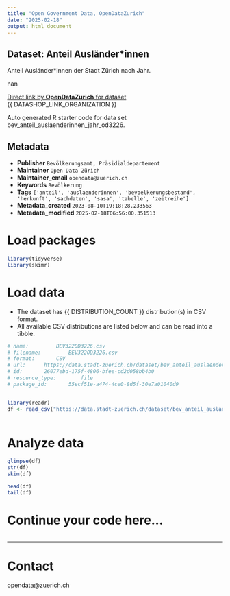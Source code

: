 ```yaml
---
title: "Open Government Data, OpenDataZurich"
date: "2025-02-18"
output: html_document
---
```


## Dataset: Anteil Ausländer*innen


Anteil Ausländer*innen der Stadt Zürich nach Jahr.


nan

[Direct link by **OpenDataZurich** for dataset](https://data.stadt-zuerich.ch/dataset/bev_anteil_auslaenderinnen_jahr_od3226)<br>
{{ DATASHOP_LINK_ORGANIZATION }}

Auto generated R starter code for data set bev_anteil_auslaenderinnen_jahr_od3226.

## Metadata

- **Publisher** `Bevölkerungsamt, Präsidialdepartement`
- **Maintainer** `Open Data Zürich`
- **Maintainer_email** `opendata@zuerich.ch`
- **Keywords** `Bevölk­erung`
- **Tags** `['anteil', 'auslaenderinnen', 'bevoelkerungsbestand', 'herkunft', 'sachdaten', 'sasa', 'tabelle', 'zeitreihe']`
- **Metadata_created** `2023-08-10T19:18:28.233563`
- **Metadata_modified** `2025-02-18T06:56:00.351513`


# Load packages

```r

library(tidyverse)
library(skimr)

```

# Load data

-   The dataset has {{ DISTRIBUTION_COUNT }} distribution(s) in CSV format.
-   All available CSV distributions are listed below and can be read into a tibble.

```r

# name: 		BEV322OD3226.csv
# filename: 		BEV322OD3226.csv
# format: 		CSV
# url: 		https://data.stadt-zuerich.ch/dataset/bev_anteil_auslaenderinnen_jahr_od3226/download/BEV322OD3226.csv
# id: 		26077ebd-175f-4806-bfee-cd2d058bb4b0
# resource_type: 		file
# package_id: 		55ecf51e-a474-4ce0-8d5f-30e7a01040d9


library(readr)
df <- read_csv("https://data.stadt-zuerich.ch/dataset/bev_anteil_auslaenderinnen_jahr_od3226/download/BEV322OD3226.csv")
            

```

# Analyze data

```r

glimpse(df)
str(df)
skim(df)

head(df)
tail(df)

```

# Continue your code here...

```r

```

------------------------------------------------------------------------

# Contact

opendata@zuerich.ch
